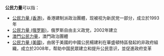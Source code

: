 '''公民力量'''可以指：
* [[公民力量_(香港)|公民力量 (香港)]]，香港建制派政治團體，现被视为新民党一部分，成立於1993年
* [[公民力量_(俄罗斯)|公民力量 (俄罗斯)]]，俄罗斯自由主义政党，2002年建立
* [[澳門公民力量|澳門公民力量]]，澳門政治團體
* [[公民力量_(美國)|公民力量 (美國)]]，由居于美國的中國公民楊建利在華盛頓特區發起的非政府組織，成立於2008年，帮助中国民眾建立和提升公民意识，並促進政府变革
{{Disambiguation|Cat=四字组织机构消歧义}}